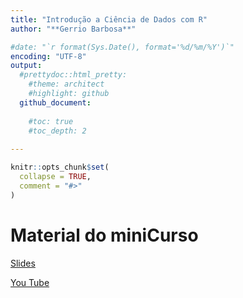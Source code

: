 ```yaml
---
title: "Introdução a Ciência de Dados com R"
author: "**Gerrio Barbosa**"

#date: "`r format(Sys.Date(), format='%d/%m/%Y')`"
encoding: "UTF-8"
output:
  #prettydoc::html_pretty:
    #theme: architect
    #highlight: github
  github_document:
    
    #toc: true
    #toc_depth: 2
  
---
```



```r
knitr::opts_chunk$set(
  collapse = TRUE,
  comment = "#>"
)
```


# Material do miniCurso

[Slides](https://gerriosantos.github.io/semaEconUFC/#1)




[You Tube](https://youtu.be/YUPK3GBMKQY)



